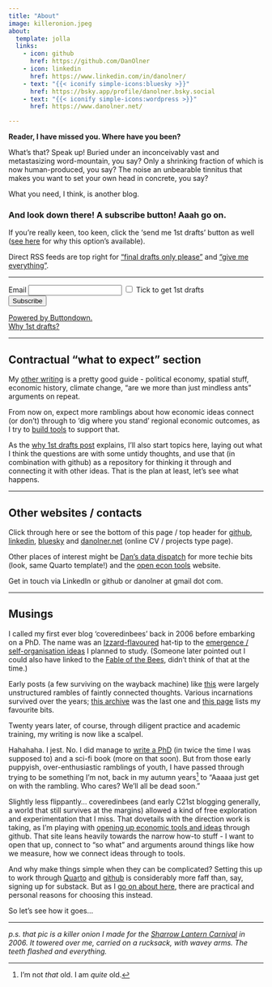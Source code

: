```yaml
---
title: "About"
image: killeronion.jpeg
about:
  template: jolla
  links:
    - icon: github
      href: https://github.com/DanOlner
    - icon: linkedin
      href: https://www.linkedin.com/in/danolner/
    - text: "{{< iconify simple-icons:bluesky >}}"
      href: https://bsky.app/profile/danolner.bsky.social
    - text: "{{< iconify simple-icons:wordpress >}}"
      href: https://www.danolner.net/

---
```


**Reader, I have missed you. Where have you been?** 

What’s that? Speak up! Buried under an inconceivably vast and metastasizing word-mountain, you say? Only a shrinking fraction of which is now human-produced, you say? The noise an unbearable tinnitus that makes you want to set your own head in concrete, you say?

What you need, I think, is another blog. 

### And look down there! A subscribe button! Aaah go on. 

If you're really keen, too keen, click the 'send me 1st drafts' button as well ([see here](posts/why_sfd) for why this option's available).

Direct RSS feeds are top right for ["final drafts only please"](https://coveredinbees.org/index-final.xml) and ["give me everything"](https://coveredinbees.org/index.xml).

----


<form
  action="
          https://buttondown.com/api/emails/embed-subscribe/danolner
         "
  method="post"
  class="form-label mt-4"
>
  <label for="email">Email</label>
  <input type="email" name="email" placeholder="" class="form-control" id="exampleInputEmail1"  />
  <input type="checkbox" id="bd-wip" name="tag" value="first-draft" class="form-check-input" />
    <label for="bd-wip" class="form-check-label">
      Tick to get 1st drafts
    </label>
    </br>
  <input type="hidden" value="1" name="embed" />
  <input type="submit" value="Subscribe" class="btn btn-primary" />
  <p>
    <a href="https://buttondown.com" target="_blank">
      Powered by Buttondown.
    </a></br>
    <a href="" target="_blank">
      Why 1st drafts?
    </a>
  </p>
</form>



----

## Contractual "what to expect" section

My [other writing](https://www.danolner.net/#writing-anchor) is a pretty good guide - political economy, spatial stuff, economic history, climate change, "are we more than just mindless ants" arguments on repeat.

From now on, expect more ramblings about how economic ideas connect (or don't) through to 'dig where you stand' regional economic outcomes, as I try to [build tools](https://danolner.github.io/RegionalEconomicTools/) to support that.

As the [why 1st drafts post](posts/why_sfd) explains, I'll also start topics here, laying out what I think the questions are with some untidy thoughts, and use that (in combination with github) as a repository for thinking it through and connecting it with other ideas. That is the plan at least, let's see what happens.

----

## Other websites / contacts

Click through here or see the bottom of this page / top header for [github](https://github.com/DanOlner), [linkedin](https://www.linkedin.com/in/danolner/), [bluesky](https://bsky.app/profile/danolner.bsky.social) and [danolner.net](https://www.danolner.net/) (online CV / projects type page).

Other places of interest might be [Dan's data dispatch](https://danolner.github.io/) for more techie bits (look, same Quarto template!) and the [open econ tools](https://danolner.github.io/RegionalEconomicTools/) website.

Get in touch via LinkedIn or github or danolner at gmail dot com.

----

## Musings

I called my first ever blog 'coveredinbees' back in 2006 before embarking on a PhD. The name was an [Izzard-flavoured](https://www.youtube.com/watch?v=CYuvLSFFalo) hat-tip to the [emergence / self-organisation ideas](https://coveredinbees.org.archived.website/node/391.html) I planned to study. (Someone later pointed out I could also have linked to the [Fable of the Bees](https://en.wikipedia.org/wiki/The_Fable_of_the_Bees), didn't think of that at the time.)

Early posts (a few surviving on the wayback machine) like [this](queenyandthetanners2006.html) were largely unstructured rambles of faintly connected thoughts. Various incarnations survived over the years; [this archive](https://coveredinbees.org.archived.website/) was the last one and [this page](https://www.danolner.net/#writing-anchor) lists my favourite bits.

Twenty years later, of course, through diligent practice and academic training, my writing is now like a scalpel. 

Hahahaha. I jest. No. I did manage to [write a PhD](https://github.com/DanOlner/PhD-thesis-n-code) (in twice the time I was supposed to) and a sci-fi book (more on that soon). But from those early puppyish, over-enthusiastic ramblings of youth, I have passed through trying to be something I'm not, back in my autumn years[^1] to "Aaaaa just get on with the rambling. Who cares? We'll all be dead soon."

Slightly less flippantly... coveredinbees (and early C21st blogging generally, a world that still survives at the margins) allowed a kind of free exploration and experimentation that I miss. That dovetails with the direction work is taking, as I'm playing with [opening up economic tools and ideas](https://danolner.github.io/RegionalEconomicTools/) through github. That site leans heavily towards the narrow how-to stuff - I want to open that up, connect to "so what" and arguments around things like how we measure, how we connect ideas through to tools.

And why make things simple when they can be complicated? Setting this up to work through [Quarto](https://quarto.org/) and [github](https://github.com/DanOlner/coveredinbees) is considerably more faff than, say, signing up for substack. But as I [go on about here](posts/why_sfd), there are practical and personal reasons for choosing this instead.

So let's see how it goes...

----

*p.s. that pic is a killer onion I made for the [Sharrow Lantern Carnival](https://www.sharrowlanterncarnival.org/) in 2006. It towered over me, carried on a rucksack, with wavey arms. The teeth flashed and everything.*

[^1]: I'm not *that* old. I am *quite* old.
